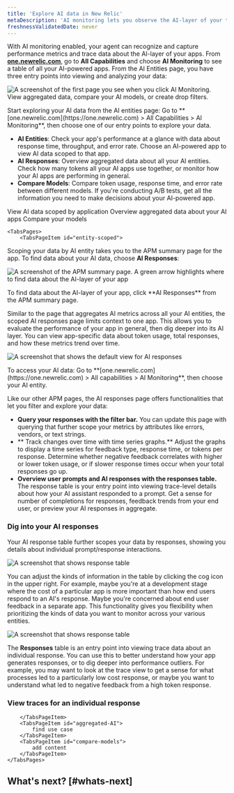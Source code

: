 ```yaml
---
title: 'Explore AI data in New Relic'
metaDescription: 'AI monitoring lets you observe the AI-layer of your tech stack, giving you a holistic overview of the health and performance of your AI-powered app.'
freshnessValidatedDate: never
---
```







With AI monitoring enabled, your agent can recognize and capture performance metrics and trace data about the AI-layer of your apps. From **[one.newrelic.com](https://one.newrelic.com)**, go to **All Capabilities** and choose **AI Monitoring** to see a table of all your AI-powered apps. From the AI Entities page, you have three entry points into viewing and analyzing your data:

<img
    title="AI Entities page"
    alt="A screenshot of the first page you see when you click AI Monitoring. View aggregated data, compare your AI models, or create drop filters."
    src={apmAIEntitiesPage}
/>
<figcaption>
    Start exploring your AI data from the AI entities page: Go to **[one.newrelic.com](https://one.newrelic.com) > All Capabilities > AI Monitoring**, then choose one of our entry points to explore your data.
</figcaption>

* **AI Entities**: Check your app's performance at a glance with data about response time, throughput, and error rate. Choose an AI-powered app to view AI data scoped to that app.
* **AI Responses**: Overview aggregated data about all your AI entities. Check how many tokens all your AI apps use together, or monitor how your AI apps are performing in general. 
* **Compare Models**: Compare token usage, response time, and error rate between different models. If you're conducting A/B tests, get all the information you need to make decisions about your AI-powered app.

<Tabs>
	<TabsBar>
        <TabsBarItem id="app-scoped">
            View AI data scoped by application
        </TabsBarItem>
        <TabsBarItem id="aggregated-data">
            Overview aggregated data about your AI apps
        </TabsBarItem>
        <TabsBarItem id="compare-models">
            Compare your models 
        </TabsBarItem>
    </TabsBar>

    <TabsPages>
        <TabsPageItem id="entity-scoped">

Scoping your data by AI entity takes you to the APM summary page for the app. To find data about your AI data, choose **AI Responses**: 

<img
    title="Find entity-scoped AI Responses page"
    alt="A screenshot of the APM summary page. A green arrow highlights where to find data about the AI-layer of your app"
    src={apmFindAiResponsesFromApm}
/>
<figcaption>
    To find data about the AI-layer of your app, click **AI Responses** from the APM summary page. 
</figcaption>

Similar to the page that aggregates AI metrics across all your AI entities, the scoped AI responses page limits context to one app. This allows you to evaluate the performance of your app in general, then dig deeper into its AI layer. You can view app-specific data about token usage, total responses, and how these metrics trend over time. 

<img
    title="AI monitoring response page"
    alt="A screenshot that shows the default view for AI responses "
    src={apmAiResponsesDefaultView}
    />

<figcaption>
    To access your AI data: Go to **[one.newrelic.com](https://one.newrelic.com) > All capabilities > AI Monitoring**, then choose your AI entity.
</figcaption>

Like our other APM pages, the AI responses page offers functionalities that let you filter and explore your data: 

* **Query your responses with the filter bar.** You can update this page with querying that further scope your metrics by attributes like errors, vendors, or text strings.
* ** Track changes over time with time series graphs.** Adjust the graphs to display a time series for feedback type, response time, or tokens per response. Determine whether negative feedback correlates with higher or lower token usage, or if slower response times occur when your total responses go up. 
* **Overview user prompts and AI responses with the responses table.** The response table is your entry point into viewing trace-level details about how your AI assistant responded to a prompt. Get a sense for number of completions for responses, feedback trends from your end user, or preview your AI responses in aggregate.  

### Dig into your AI responses 

Your AI response table further scopes your data by responses, showing you details about individual prompt/response interactions. 

<img
    title="App-scoped AI responses table"
    alt="A screenshot that shows response table"
    src={apmResponseTable}
/>

You can adjust the kinds of information in the table by clicking the cog icon in the upper right. For example, maybe you're at a development stage where the cost of a particular app is more important than how end users respond to an AI's response. Maybe you're concerned about end user feedback in a separate app. This functionality gives you flexibility when prioritizing the kinds of data you want to monitor across your various entities.

<img
    title="App-scoped AI responses table"
    alt="A screenshot that shows response table"
    src={apmAdjustTable}
/>

The **Responses** table is an entry point into viewing trace data about an individual response. You can use this to better understand how your app generates responses, or to dig deeper into performance outliers. For example, you may want to look at the trace view to get a sense for what processes led to a particularly low cost response, or maybe you want to understand what led to negative feedback from a high token response.

### View traces for an individual response



        </TabsPageItem>
        <TabsPageItem id="aggregated-AI">
            find use case
        </TabsPageItem>
        <TabsPageItem id="compare-models">
            add content
        </TabsPageItem>
    </TabsPages>
</Tabs>

## What's next? [#whats-next]

